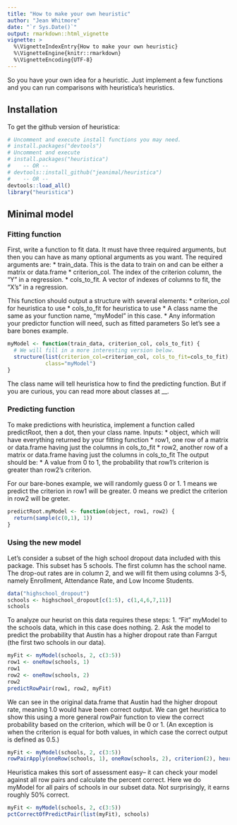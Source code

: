 ```yaml
---
title: "How to make your own heuristic"
author: "Jean Whitmore"
date: "`r Sys.Date()`"
output: rmarkdown::html_vignette
vignette: >
  %\VignetteIndexEntry{How to make your own heuristic}
  %\VignetteEngine{knitr::rmarkdown}
  %\VignetteEncoding{UTF-8}
---
```


So you have your own idea for a heuristic.  Just implement a few functions and you can run
comparisons with heuristica's heuristics.

## Installation

To get the github version of heuristica:

```r
# Uncomment and execute install functions you may need.
# install.packages("devtools") 
# Uncomment and execute 
# install.packages("heuristica") 
#    -- OR --
# devtools::install_github("jeanimal/heuristica")
#    -- OR --
devtools::load_all()
library("heuristica")
```

## Minimal model

### Fitting function

First, write a function to fit data.  It must have three required arguments, but then you can have as many optional arguments as you want.  The required arguments are:
* train_data.  This is the data to train on and can be either a matrix or data.frame
* criterion_col.  The index of the criterion column, the "Y" in a regression.
* cols_to_fit.  A vector of indexes of columns to fit, the "X's" in a regression.

This function should output a structure with several elements:
* criterion_col for heuristica to use
* cols_to_fit for heuristica to use
* A class name the same as your function name, "myModel" in this case.
* Any information your predictor function will need, such as fitted parameters
So let's see a bare bones example.

```r
myModel <- function(train_data, criterion_col, cols_to_fit) {
  # We will fill in a more interesting version below.
  structure(list(criterion_col=criterion_col, cols_to_fit=cols_to_fit),
            class="myModel")
}
```

The class name will tell heuristica how to find the predicting function.  But if you are curious, you can read more about classes at __.

### Predicting function

To make predictions with heuristica, implement a function called predictRoot, then a dot, then your class name.  Inputs:
* object, which will have everything returned by your fitting function
* row1, one row of a matrix or data.frame having just the columns in cols_to_fit
* row2, another row of a matrix or data.frame having just the columns in cols_to_fit
The output should be:
* A value from 0 to 1, the probability that row1's criterion is greater than row2's criterion.

For our bare-bones example, we will randomly guess 0 or 1.  1 means we predict the criterion in row1 will be greater.  0 means we predict the criterion in row2 will be greter.

```r
predictRoot.myModel <- function(object, row1, row2) {
  return(sample(c(0,1), 1))
}
```

### Using the new model

Let's consider a subset of the high school dropout data included with this package.  This subset has 5 schools.  The first column has the school name.  The drop-out rates are in column 2, and we will fit them using columns 3-5, namely Enrollment, Attendance Rate, and Low Income Students.
```r
data("highschool_dropout")
schools <- highschool_dropout[c(1:5), c(1,4,6,7,11)]
schools
```

To analyze our heurist on this data requires these steps:
1. "Fit" myModel to the schools data, which in this case does nothing.
2. Ask the model to predict the probability that Austin has a higher dropout rate than Farrgut (the first two schools in our data).

```r
myFit <- myModel(schools, 2, c(3:5))
row1 <- oneRow(schools, 1)
row1
row2 <- oneRow(schools, 2)
row2
predictRowPair(row1, row2, myFit)
```

We can see in the original data.frame that Austin had the higher dropout rate, meaning 1.0 would have been correct output.  We can get heuristica to show this using a more general rowPair function to view the correct probability based on the criterion, which will be 0 or 1.  (An exception is when the criterion is equal for both values, in which case the correct output is defined as 0.5.)
```r
myFit <- myModel(schools, 2, c(3:5))
rowPairApply(oneRow(schools, 1), oneRow(schools, 2), criterion(2), heuristics(myFit))
```

Heuristica makes this sort of assessment easy-- it can check your model against all row pairs and calculate the percent correct.  Here we do myModel for all pairs of schools in our subset data.  Not surprisingly, it earns roughly 50% correct.
```r
myFit <- myModel(schools, 2, c(3:5))
pctCorrectOfPredictPair(list(myFit), schools)
```


